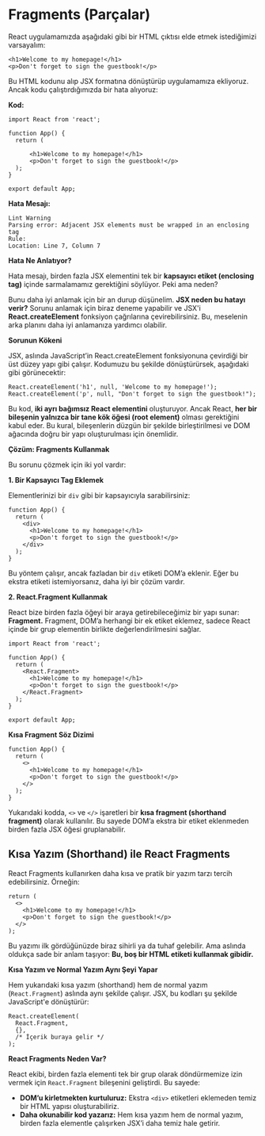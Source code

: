 # Fragments (Parçalar)

React uygulamamızda aşağıdaki gibi bir HTML çıktısı elde etmek istediğimizi varsayalım:

```
<h1>Welcome to my homepage!</h1>
<p>Don't forget to sign the guestbook!</p>
```

Bu HTML kodunu alıp JSX formatına dönüştürüp uygulamamıza ekliyoruz. Ancak kodu çalıştırdığımızda bir hata alıyoruz:

**Kod:**

```
import React from 'react';

function App() {
  return (

      <h1>Welcome to my homepage!</h1>
      <p>Don't forget to sign the guestbook!</p>
  );
}

export default App;
```

**Hata Mesajı:**

```
Lint Warning
Parsing error: Adjacent JSX elements must be wrapped in an enclosing tag
Rule:
Location: Line 7, Column 7
```

**Hata Ne Anlatıyor?**

Hata mesajı, birden fazla JSX elementini tek bir **kapsayıcı etiket (enclosing tag)** içinde sarmalamamız gerektiğini söylüyor. Peki ama neden?

Bunu daha iyi anlamak için bir an durup düşünelim. **JSX neden bu hatayı verir?** Sorunu anlamak için biraz deneme yapabilir ve JSX'i **React.createElement** fonksiyon çağrılarına çevirebilirsiniz. Bu, meselenin arka planını daha iyi anlamanıza yardımcı olabilir.

**Sorunun Kökeni**

JSX, aslında JavaScript’in React.createElement fonksiyonuna çevirdiği bir üst düzey yapı gibi çalışır. Kodumuzu bu şekilde dönüştürürsek, aşağıdaki gibi görünecektir:

```
React.createElement('h1', null, 'Welcome to my homepage!');
React.createElement('p', null, "Don't forget to sign the guestbook!");
```

Bu kod, **iki ayrı bağımsız React elementini** oluşturuyor. Ancak React, **her bir bileşenin yalnızca bir tane kök öğesi (root element)** olması gerektiğini kabul eder. Bu kural, bileşenlerin düzgün bir şekilde birleştirilmesi ve DOM ağacında doğru bir yapı oluşturulması için önemlidir.

**Çözüm: Fragments Kullanmak**

Bu sorunu çözmek için iki yol vardır:

**1. Bir Kapsayıcı Tag Eklemek**

Elementlerinizi bir `div` gibi bir kapsayıcıyla sarabilirsiniz:

```
function App() {
  return (
    <div>
      <h1>Welcome to my homepage!</h1>
      <p>Don't forget to sign the guestbook!</p>
    </div>
  );
}
```

Bu yöntem çalışır, ancak fazladan bir `div` etiketi DOM’a eklenir. Eğer bu ekstra etiketi istemiyorsanız, daha iyi bir çözüm vardır.

**2. React.Fragment Kullanmak**

React bize birden fazla öğeyi bir araya getirebileceğimiz bir yapı sunar: **Fragment.** Fragment, DOM’a herhangi bir ek etiket eklemez, sadece React içinde bir grup elementin birlikte değerlendirilmesini sağlar.

```
import React from 'react';

function App() {
  return (
    <React.Fragment>
      <h1>Welcome to my homepage!</h1>
      <p>Don't forget to sign the guestbook!</p>
    </React.Fragment>
  );
}

export default App;
```

**Kısa Fragment Söz Dizimi**

```
function App() {
  return (
    <>
      <h1>Welcome to my homepage!</h1>
      <p>Don't forget to sign the guestbook!</p>
    </>
  );
}
```

Yukarıdaki kodda, `<>` ve `</>` işaretleri bir **kısa fragment (shorthand fragment)** olarak kullanılır. Bu sayede DOM’a ekstra bir etiket eklenmeden birden fazla JSX öğesi gruplanabilir.

## Kısa Yazım (Shorthand) ile React Fragments

React Fragments kullanırken daha kısa ve pratik bir yazım tarzı tercih edebilirsiniz. Örneğin:

```
return (
  <>
    <h1>Welcome to my homepage!</h1>
    <p>Don't forget to sign the guestbook!</p>
  </>
);
```

Bu yazımı ilk gördüğünüzde biraz sihirli ya da tuhaf gelebilir. Ama aslında oldukça sade bir anlam taşıyor: **Bu, boş bir HTML etiketi kullanmak gibidir.**

**Kısa Yazım ve Normal Yazım Aynı Şeyi Yapar**

Hem yukarıdaki kısa yazım (shorthand) hem de normal yazım (`React.Fragment`) aslında aynı şekilde çalışır. JSX, bu kodları şu şekilde JavaScript'e dönüştürür:

```
React.createElement(
  React.Fragment,
  {},
  /* İçerik buraya gelir */
);
```

**React Fragments Neden Var?**

React ekibi, birden fazla elementi tek bir grup olarak döndürmemize izin vermek için `React.Fragment` bileşenini geliştirdi. Bu sayede:

- **DOM’u kirletmekten kurtuluruz:** Ekstra `<div>` etiketleri eklemeden temiz bir HTML yapısı oluşturabiliriz.
- **Daha okunabilir kod yazarız:** Hem kısa yazım hem de normal yazım, birden fazla elementle çalışırken JSX’i daha temiz hale getirir.
